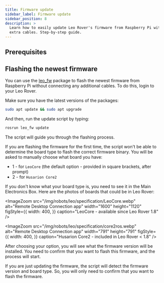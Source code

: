 ```yaml
---
title: Firmware update
sidebar_label: Firmware update
sidebar_position: 8
description: >
  Learn how to easily update Leo Rover's firmware from Raspberry Pi without
  extra cables. Step-by-step guide.
---
```


## Prerequisites

<LinkButton to="ssh" title="Connect via SSH" />

## Flashing the newest firmware

You can use the [leo_fw](http://wiki.ros.org/leo_fw) package to flash the newest
firmware from Raspberry Pi without connecting any additional cables. To do this,
login to your Leo Rover.

Make sure you have the latest versions of the packages:

```bash
sudo apt update && sudo apt upgrade
```

And then, run the update script by typing:

```bash
rosrun leo_fw update
```

The script will guide you through the flashing process.

If you are flashing the firmware for the first time, the script won't be able to
determine the board type to flash the correct firmware binary. You will be asked
to manually choose what board you have:

- 1 - for `LeoCore` (the default option - provided in square brackets, after
  prompt)
- 2 - for `Husarion Core2`

If you don't know what your board type is, you need to see it in the Main
Electronics Box. Here are the photos of boards that could be in Leo Rover:

<ImageZoom
  src="/img/robots/leo/specification/LeoCore.webp"
  alt="Remote Desktop Connection app"
  width="1600"
  height="1120"
  figStyle={{
    width: 400,
  }}
  caption="LeoCore - available since Leo Rover 1.8"
/>

<ImageZoom
  src="/img/robots/leo/specification/core2ros.webp"
  alt="Remote Desktop Connection app"
  width="791"
  height="791"
  figStyle={{
    width: 400,
  }}
  caption="Husarion Core2 - included in Leo Rover < 1.8"
/>

After choosing your option, you will see what the firmware version will be
installed. You need to confirm that you want to flash this firmware, and the
process will start.

If you are just updating the firmware, the script will detect the firmware
version and board type. So, you will only need to confirm that you want to flash
the firmware.
